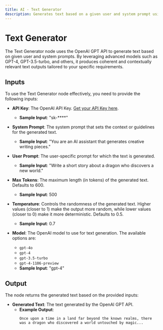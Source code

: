 ```yaml
---
title: AI - Text Generator
description: Generates text based on a given user and system prompt using the OpenAI GPT API
---
```



# Text Generator
The Text Generator node uses the OpenAI GPT API to generate text based on given user and system prompts. By leveraging advanced models such as GPT-4, GPT-3.5-turbo, and others, it produces coherent and contextually relevant text outputs tailored to your specific requirements.

<Node id="@buildship/openai-gpt-text-generator" version="1.1.1" />

## Inputs
To use the Text Generator node effectively, you need to provide the following inputs:

- **API Key**: The OpenAI API Key. [Get your API Key here](https://platform.openai.com/account/api-keys).
  - **Sample Input**: "sk-****"

- **System Prompt**: The system prompt that sets the context or guidelines for the generated text.
  - **Sample Input**: "You are an AI assistant that generates creative writing pieces."

- **User Prompt**: The user-specific prompt for which the text is generated.
  - **Sample Input**: "Write a short story about a dragon who discovers a new world."

- **Max Tokens**: The maximum length (in tokens) of the generated text. Defaults to 600.
  - **Sample Input**: 500

- **Temperature**: Controls the randomness of the generated text. Higher values (closer to 1) make the output more random, while lower values (closer to 0) make it more deterministic. Defaults to 0.5.
  - **Sample Input**: 0.7

- **Model**: The OpenAI model to use for text generation. The available options are:
  - `gpt-4o`
  - `gpt-4`
  - `gpt-3.5-turbo`
  - `gpt-4-1106-preview`
  - **Sample Input**: "gpt-4"

## Output
The node returns the generated text based on the provided inputs:

- **Generated Text**: The text generated by the OpenAI GPT API.
  - **Example Output**: 
    ```
    Once upon a time in a land far beyond the known realms, there was a dragon who discovered a world untouched by magic...
    ```
